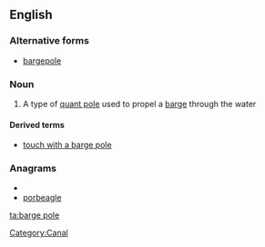 ==English==

===Alternative forms===
*[[bargepole]]

===Noun===
{{en-noun|sg=[[barge]] [[pole]]}}

# A type of [[quant pole]] used to propel a [[barge]] through the water

====Derived terms====
*[[touch with a barge pole]]

===Anagrams===
* {{alphagram|abeeglopr}}
* [[porbeagle#English|porbeagle]]


[[Category:Canal]]

[[ta:barge pole]]